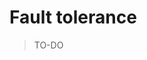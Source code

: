 # Fault tolerance {#fault-tolerance}

> TO-DO

::: {.todo latex=""}
<!-- TO-DO: write this -->
<!-- TO-DO: <div class="video" title="Fault-tolerant computation and threshold theorems" data-videoid="TPUElc_4amo"></div> -->
:::









































































































<!-- ## *Remarks and exercises* {#remarks-and-exercises-fault-tolerance} -->



<!-- ### Transversal gates in more detail {#detailed-transversal-gates}

<div class="video" title="Seven-qubit code and transversal constructions" data-videoid="vZ5p_fJbTMc"></div>

As mentioned in Section \@ref(clifford-walks-on-stabiliser-states), we can achieve universal computation if we have access to the Clifford gates (controlled-$\NOT$, Hadamard, and $S=P_{\pi/2}$) and the non-Clifford gate $T=P_{\pi/4}$.
It so happens that each of these is a little bit more tricky than the previous one, but to understand what we mean by this we need to give a definition.

::: {.idea latex=""}
Suppose we're interested in some $[[n,k,d]]$ stabiliser code $\mathcal{C}$.
Let $U$ be a single-qubit unitary, representing some computational gate whose logical version $U_L$ we want to study.

- If $U^{\otimes n}$ is an implementation for $U_L$ (i.e. if its effect on the codespace is exactly the effect of logical $U$) then we say that $U$ is **strictly transversal**.

- If there exist single-qubit unitaries $V_1,\ldots,V_n$ such that $V_1\otimes\ldots\otimes V_n$ is an implementation for $U_L$, then we say that $U$ is **weakly transversal**.

It's important to note that "being transversal" isn't an intrinsic property of an operator, but depends on the code: a gate might be transversal with respect to one code but not transversal with respect to another.
:::

For our purposes, we don't really mind so much whether a gate is strictly or weakly transversal, so we'll sometimes just refer to them both as "transversal".^[This is another piece of terminology where different sources use different conventions, so it's always a good idea to check which definition of transversal is being used.]
The reason that we care about transversal gates at all (be they weak or strong) is because they are *inherently fault tolerant*.
What do we mean by this?
Well, by their very nature, if an error affects one (physical) qubit, then transversal gates *will not* propagate that error, because they involve no interaction between different (physical) qubits.
There is also the bonus that transversal gates are implemented by a single "gate step", rather than some sequential combination of gates, which also has positive implications for fault tolerance (thanks to the **threshold theorem**, which we will see in Section \@ref(putting-it-all-together)) as well as making the overall complexity generally simpler.

The next natural question to ask is this: "which of the four gates necessary for universal computation are transversal for which codes"?
As we shall see, the Steane code admits a lot of transversal gates, due to it being a particularly nice example of a CSS code, whereas the three-qubit code and (thus) the Shor code do not admit quite so many.

To begin with, we might as well say what we already know in terms of this new vocabulary.

::: {.idea latex=""}
If $\mathcal{C}$ is a CSS code, then all Pauli operators are (weakly) transversal.
:::

This is immediate by construction: implementations of the logical Pauli operators are, in particular, elements of $\mathcal{P}_n$, which are exactly $n$-fold tensor products (of Pauli operators).^[In the example of the Steane code, we saw that $X$ and $Z$ are actually *strictly* transversal. The question of when this happens forms part of Exercise \@ref(odd-parity-transversal-gates).]

For other gates, we need to do a bit more work.
Generally, to show that some operator $U$ is transversal, we need to show two things: that $U^{\otimes n}$ preserves the codespace, and then that it actually enacts the logical $U$ operation.
In order to do this, we need to understand how unitaries $V$ (such as $V=U^{\otimes n}$) actually act on stabilisers, given that we already know they act as $\ket{\psi}\mapsto V\ket{\psi}$ on states.
So say that $P\in\mathcal{S}$ is some stabiliser, and $\ket{\psi}$ is in the corresponds codespace, so that $P\ket{\psi}=\ket{\psi}$.
We can notice that
$$
  \begin{aligned}
    (VPV^\dagger)V\ket{\psi}
    &= VP(V^\dagger V)\ket{\psi}
  \\&= VP\ket{\psi}
  \\&= V\ket{\psi}
  \end{aligned}
$$
which says that $VPV^\dagger$ stabilises $V\ket{\psi}$.
In other words, unitaries act on stabilisers by conjugation: $P\mapsto VPV^\dagger$.

::: {.idea latex=""}
If $\mathcal{C}$ is a CSS code, then $\cNOT$ is (strictly) transversal.
:::

To be clear what we mean by this, we're claiming we can get a logical controlled-$\NOT$ gate on two "qubits" $q_1$ and $q_2$ by simply using controlled-$\NOT$ gates on each corresponding pair of physical qubits in the encoding:

```r
\begin{quantikz}
  \lstick[wires=3]{$q_1$}
  & \ctrl{3}
  & \qw
  & \qw
  & \qw
\\& \qw
  & \ctrl{3}
  & \qw
  & \qw
\\& \qw
  & \qw
  & \ctrl{3}
  & \qw
\\\lstick[wires=3]{$q_2$}
  & \targ{}
  & \qw
  & \qw
  & \qw
  & \qw
\\& \qw
  & \targ{}
  & \qw
  & \qw
  & \qw
\\& \qw
  & \qw
  & \targ{}
  & \qw
  & \qw
\end{quantikz}
```

Let's write $\cNOT_L$ to mean this $\cNOT^{\otimes n}$, and then prove that it deserves this name.
By writing out the matrix for $\cNOT$, we see that $\cNOT^\dagger=\cNOT$, and so $\cNOT_L$ acts on stabilisers via $P\mapsto \cNOT_L P\cNOT_L$.
Since we have are working with a CSS code, we know that we can our stabiliser generators are all either of $X$-type or of $Z$-type, i.e. of the form $X_x$ or $Z_x$ where $x$ is some row of the parity check matrix.
This means that $\mathcal{S}\otimes\mathcal{S}$ is generated by four types of stabilisers: $X_x\otimes\id$, $\id\otimes X_x$, $Z_x\otimes\id$, and $\id\otimes Z_x$.
What does $\cNOT_L$ do to each of these?
Well,
$$
  \begin{aligned}
    \cNOT_L(X_x\otimes\id)\cNOT_L
    &= X_x\otimes X_x
    = (X_x\otimes\id)(\id\otimes X_x)
  \\\cNOT_L(\id\otimes X_x)\cNOT_L
    &= \id\otimes X_x
  \\\cNOT_L(Z_x\otimes\id)\cNOT_L
    &= Z_x\otimes Z_x
    = (Z_x\otimes\id)(\id\otimes Z_x)
  \\\cNOT_L(\id\otimes Z_x)\cNOT_L
    &= \id\otimes Z_x
  \end{aligned}
$$
and so it sends stabilisers to stabilisers, and thus preserves the codespace.

The only other thing we need to check is that it actually acts how a logical $\cNOT$ should act: it should be the case that^[This is an example of how it can be easier to define operators in terms of how they behave with respect to other operators, instead of how they act on states.]
$$
  \begin{aligned}
    \cNOT_L\colon
    X_L\otimes\id
    &\longmapsto X_L\otimes X_L
  \\\id\otimes X_L
    &\longmapsto \id\otimes X_L
  \\Z_L\otimes\id
    &\longmapsto Z_L\otimes \id
  \\\id\otimes Z_L
    &\longmapsto Z_L\otimes Z_L
  \end{aligned}
$$
since this is exactly how $\cNOT$ acts for $X$ and $Z$.
But this follows from exactly the same sort of argument as for the stabiliser generators.

::: {.technical title="CSS codes and controlled-NOT" latex="{CSS codes and controlled-$\NOT$}"}
The converse of the above theorem is actually true, giving us a much stronger statement: *a code is a CSS code if and only if $\cNOT$ is strictly transversal*.

We won't prove this here, but here's a sketch of how the proof would go: you can take any stabiliser, write it as a product of an $X$-type term and a $Z$-type term (and a global phase), and then use the fact that $\cNOT$ is strictly transversal to show that each of the $X$-type and $Z$-type terms are actually stabilisers; from this, you just need to pick some independent set to form a basis, so that you can write your code as generated by a bunch of $X$-type stabilisers and a bunch of $Z$-type ones, which means that it is a CSS code.
:::

This is essentially all we can say for an arbitrary CSS code: Pauli operators and controlled-$\NOT$ are transversal.
But our main example of interest has been the Steane code, which is of a very special form: it is a CSS code of a classical code over itself, namely the Hamming $[7,4,3]$-code.
We can say quite a bit more about CSS codes of this specific type.

::: {.idea latex=""}
If $\mathcal{C}=\operatorname{CSS}(C,C)$, then the Hadamard is (strictly) transversal.
:::

To prove this, we start by just writing down the action of $H^{\otimes n}$ on any stabiliser, say of $X$-type: if $x$ is some row of the parity-check matrix $H$ of the classical code $C$, then
$$
  H^{\otimes n}X_x H^{\otimes n}
  = Z_x.
$$
Since the $X$-type stabilisers come from the same code as the $Z$-type stabilisers, this says that if $X_x$ is a stabiliser then so too is $H^{\otimes n}X_x H^{\otimes n}$, which means that $H^{\otimes n}$ preserves the code space.
Again, just as before, we can also show that
$$
  \begin{aligned}
    H^{\otimes n}X_L H^{\otimes n}
    &= Z_L
  \\H^{\otimes n}Z_L H^{\otimes n}
    &= X_L
  \end{aligned}
$$
exactly as the Hadamard should act, which means that $H^{\otimes n}$ is indeed the logical Hadamard.

Here we can also see a code that *doesn't* admit a transversal Hadamard: the three-qubit code.
Recall that its logical states are
$$
  \begin{aligned}
    \ket{0}_L\
    &= \ket{000}
  \\\ket{1}_L\
    &= \ket{111}
  \end{aligned}
$$
which are *unentangled*.
Any transversal gate will, by definition, act separately on each physical qubit, which means that it will never be able to take an unentangled state to an entangled one.
But this is exactly the problem!
By definition, the logical Hadamard sends $\ket{0}_L$ to $\ket{+}_L$, and the latter state *is* entangled:^[The entangled state $\ket{+}_L$ is so important that it actually gets a special name: the **GHZ state**, for [Daniel Greenberger](https://en.wikipedia.org/wiki/Daniel_Greenberger), [Michael Horne](https://en.wikipedia.org/wiki/Michael_Horne_(physicist)), and [Anton Zeilinger](https://en.wikipedia.org/wiki/Anton_Zeilinger).]
$$
  \begin{aligned}
    \ket{+}_L
    &\coloneqq \frac{1}{\sqrt{2}}(\ket{0}_L+\ket{1}_L)
  \\&= \frac{1}{\sqrt{2}}(\ket{000}+\ket{111}).
  \end{aligned}
$$
Note that this is *not* equal to $\ket{{+}{+}{+}}$, since
$$
  \ket{{+}{+}{+}}
  = \sum_{x\in\{0,1\}^3} \ket{x}
  \neq \ket{+}_L
$$
which is not even entangled.
This highlights the fact that that, even in a repetition code, not all logical states are merely repeated copies of the physical state.

There is one other final thing is special, perhaps surprisingly, about the Steane code, and that is the *parity* of the number of qubits that it uses: $7$ is an *odd* number.

::: {.idea latex=""}
If $\mathcal{C}=\operatorname{CSS}(C,C)$ is an $n$-qubit code with $n$ odd, then the $S$ gate is (weakly) transversal.
:::

Proving this statement doesn't require any special tricks, and is a good test that you really understand what's going on, so we leave it as part of Exercise \@ref(odd-parity-transversal-gates).

::: {.idea latex=""}
If $\mathcal{C}=\operatorname{CSS}(C,C)$ is an $n$-qubit code with $n$ odd, then the $T$ gate is *not* transversal.
:::

Note first of all that the theorems we have been giving in this section have been getting only more specific, so any code satisfying the hypotheses of one theorem also satisfy those of all preceding theorems.
In other words, any $n$-qubit CSS code of the form $\operatorname{CSS}(C,C)$ with $n$ odd (such as the Steane code) is such that controlled-$\NOT$, the Hadamard, and the $S$ gate are all transversal.
We can summarise these results in a table describing which gates are transversal for the code $\operatorname{CSS}(C_1,C_2)$, with extra hypotheses increasing in strictness from left to right:

|  | no conditions | $C_1=C_2$ | $C_1=C_2$ and odd parity |
|:---:|:---:|:---:|:---:|
| $P$ | $\checkmark$ | $\checkmark$ | $\checkmark$ |
| $\cNOT$ | $\checkmark$ | $\checkmark$ | $\checkmark$ |
| $H$ |  | $\checkmark$ | $\checkmark$ |
| $S$ |  |  | $\checkmark$ |
| $T$ |  |  | $\times$ |

If the $T$ gate were also transversal, then we would have a *universal* set of gates that are *all* transversal.
This would be fantastic, but mathematics tells us that it would be just too good to be true.

::: {.idea latex=""}
**The [Eastin--Knill Theorem](https://en.wikipedia.org/wiki/Eastin–Knill_theorem).**
It is impossible for *any* quantum code to admit a transversal implementation of a universal set of gates.
:::

This theorem means that we need to find some other way of implementing the $T$ gate.
One popular method is called **magic state distillation**, which is the idea that if we can somehow prepare the "magic state" $T\ket{+}$ then we can use this to implement the $T$ gate:^[We study how this works in Exercise \@ref(using-magic-states).]

```r
\begin{quantikz}
  \lstick{$T\ket{+}$}
  & \targ{}
  & \meter{} \vcw{1}
\\\lstick{$\ket{\psi}$}
  & \ctrl{-1}
  & \gate{S}
  & \qw \rstick{$T\ket{\psi}$}
\end{quantikz}
```

While this doesn't entirely fix the problem, it is easier to think of schemes that attempt to produce high-quality magic states, perhaps by making many poor-quality copies and then "distilling" a higher-quality version from them.
 -->



<!-- ### Transversal gates for odd-parity codes {#odd-parity-transversal-gates}

Let $C=(G,H)$ be a weakly self-dual code, so that we can define the CSS code $\mathcal{C}=\operatorname{CSS}(C,C)$.
Assume that $\mathcal{C}$ is an $n$-qubit code with $n$ *odd*.

1. Prove that the weight (i.e. the number of non-zero entries) of each row of $H$ must be even.
2. Prove that $X$ and $Z$ are *strictly* transversal for $\mathcal{C}$.
  What is the importance of $n$ being odd?
3. What is the effect of the operator $S^{\otimes n}$?
  Note that your answer should depend on $n$.
  *Hint: recall that $SZS^\dagger=Z$ but $SXS^\dagger=Y$, and don't forget that $Y=iXZ$ has a phase of $i$!* -->



<!-- ### Using magic states {#using-magic-states}

In Section \@ref(transversal-gates) we said that we can apply the $T$ gate using a magic state $T\ket{+}$ using the circuit below:

```r
\begin{quantikz}
  \lstick{$T\ket{+}$}
  & \targ{}
  & \meter{} \vcw{1}
\\\lstick{$\ket{\psi}$}
  & \ctrl{-1}
  & \gate{S}
  & \qw \rstick{$T\ket{\psi}$}
\end{quantikz}
```

We could prove this just by following through the evolution of the circuit and checking it by hand, but this doesn't feel very insightful.
Let's show a better way to understand this circuit.

1. Prove that the following circuit does indeed have the claimed output:

```r
\begin{quantikz}
  \lstick{$\ket{0}$}
  & \targ{}
  & \phase{\theta}
  & \targ{}
  & \qw \rstick{$\ket{0}$}
\\\lstick{$\ket{\psi}$}
  & \ctrl{-1}
  & \qw
  & \ctrl{-1}
  & \qw \rstick{$P_\theta\ket{\psi}$}
\end{quantikz}
```

2. Taking inspiration from the second half of Section \@ref(encoding-arbitrary-states), show that the previous circuit is equivalent to the following:

```r
\begin{quantikz}
  \lstick{$\ket{0}$}
  & \targ{}
  & \phase{\theta}
  & \gate{H}
  & \meter{} \vcw{1}
\\\lstick{$\ket{\psi}$}
  & \ctrl{-1}
  & \qw
  & \qw
  & \gate{Z}
  & \qw
\end{quantikz}
```

3. By running the previous circuit backwards in time (replacing measurement with an outcome that we choose via state preparation, and vice versa), show that the following circuit gives the claimed output:

```r
\begin{quantikz}
  \lstick{$P_{-\theta}\ket{+}$}
  & \targ{}
  & \meter{} \vcw{1}
\\\lstick{$P_\theta\ket{\psi}$}
  & \ctrl{-1}
  & \gate{P_{-2\theta}}
  & \qw \rstick{$\ket{\psi}$}
\end{quantikz}
```

Note that setting $\theta=-\pi/4$ gives us exactly the magic state $T$ gate circuit that we wanted.

4. The previous circuit seems to give a very general methods for applying phase gates $P_\theta$ for arbitrary $\theta$, but it is actually only useful as a method if there exists some integer $k$ such that $2^k\theta\equiv0\mod{2\pi}$. Why? -->
